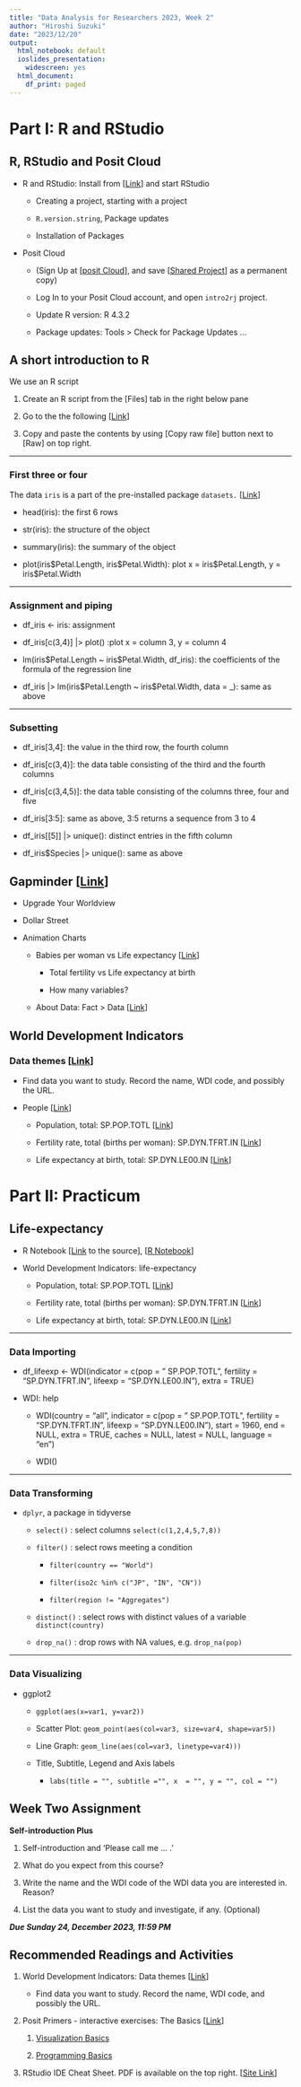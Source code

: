```yaml
---
title: "Data Analysis for Researchers 2023, Week 2"
author: "Hiroshi Suzuki"
date: "2023/12/20"
output:
  html_notebook: default
  ioslides_presentation:
    widescreen: yes
  html_document:
    df_print: paged
---
```


# Part I: R and RStudio

## R, RStudio and Posit Cloud

-   R and RStudio: Install from [[Link](https://posit.co/download/rstudio-desktop/)] and start RStudio

    -   Creating a project, starting with a project

    -   `R.version.string`, Package updates

    -   Installation of Packages

-   Posit Cloud

    -   (Sign Up at [[posit Cloud](https://posit.cloud/)], and save [[Shared Project](https://posit.cloud/content/5539763)] as a permanent copy)

    -   Log In to your Posit Cloud account, and open `intro2rj` project.

    -   Update R version: R 4.3.2

    -   Package updates: Tools \> Check for Package Updates ...

## A short introduction to R

We use an R script

1.  Create an R script from the [Files] tab in the right below pane

2.  Go to the the following [[Link](https://github.com/ds-sl/intro2r/blob/main/docs/da4r/baseR_basics.R)]

3.  Copy and paste the contents by using [Copy raw file] button next to [Raw] on top right.

------------------------------------------------------------------------

### First three or four

The data `iris` is a part of the pre-installed package `datasets.` [[Link](https://en.wikipedia.org/wiki/Iris_flower_data_set)]

-   head(iris): the first 6 rows

-   str(iris): the structure of the object

-   summary(iris): the summary of the object

-   plot(iris\$Petal.Length, iris\$Petal.Width): plot x = iris\$Petal.Length, y = iris\$Petal.Width

------------------------------------------------------------------------

### Assignment and piping

-   df_iris \<- iris: assignment

-   df_iris[c(3,4)] \|\> plot() :plot x = column 3, y = column 4

-   lm(iris\$Petal.Length \~ iris\$Petal.Width, df_iris): the coefficients of the formula of the regression line

-   df_iris \|\> lm(iris\$Petal.Length \~ iris\$Petal.Width, data = \_): same as above

------------------------------------------------------------------------

### Subsetting

-   df_iris[3,4]: the value in the third row, the fourth column

-   df_iris[c(3,4)]: the data table consisting of the third and the fourth columns

-   df_iris[c(3,4,5)]: the data table consisting of the columns three, four and five

-   df_iris[3:5]: same as above, 3:5 returns a sequence from 3 to 4

-   df_iris[[5]] \|\> unique(): distinct entries in the fifth column

-   df_iris\$Species \|\> unique(): same as above

## Gapminder [[Link](https://www.gapminder.org)]

-   Upgrade Your Worldview

-   Dollar Street

-   Animation Charts

    -   Babies per woman vs Life expectancy [[Link](https://www.gapminder.org/tools/#$model$markers$bubble$encoding$x$data$concept=children_per_woman_total_fertility&source=sg&space@=country&=time;;&scale$domain:null&zoomed:null&type:null;;;;;;&chart-type=bubbles&url=v1)]

        -   Total fertility vs Life expectancy at birth

        -   How many variables?

    -   About Data: Fact \> Data [[Link](https://www.gapminder.org/data/)]

## World Development Indicators

### Data themes [[Link](https://datatopics.worldbank.org/world-development-indicators/)]

-   Find data you want to study. Record the name, WDI code, and possibly the URL.

-   People [[Link](https://datatopics.worldbank.org/world-development-indicators/themes/people.html)]

    -   Population, total: SP.POP.TOTL [[Link](https://data.worldbank.org/indicator/SP.POP.TOTL)]

    -   Fertility rate, total (births per woman): SP.DYN.TFRT.IN [[Link](https://data.worldbank.org/indicator/SP.DYN.TFRT.IN)]

    -   Life expectancy at birth, total: SP.DYN.LE00.IN [[Link](https://data.worldbank.org/indicator/SP.DYN.LE00.IN)]

# Part II: Practicum

## Life-expectancy

-   R Notebook [[Link](https://github.com/ds-sl/intro2r/blob/main/docs/da4r/life_expectancy.Rmd) to the source], [[R Notebook](https://ds-sl.github.io/intro2r/da4r/life_expectancy.nb.html)]

-   World Development Indicators: life-expectancy

    -   Population, total: SP.POP.TOTL [[Link](https://data.worldbank.org/indicator/SP.POP.TOTL)]

    -   Fertility rate, total (births per woman): SP.DYN.TFRT.IN [[Link](https://data.worldbank.org/indicator/SP.DYN.TFRT.IN)]

    -   Life expectancy at birth, total: SP.DYN.LE00.IN [[Link](https://data.worldbank.org/indicator/SP.DYN.LE00.IN)]

------------------------------------------------------------------------

### Data Importing

-   df_lifeexp \<- WDI(indicator = c(pop = " SP.POP.TOTL", fertility = "SP.DYN.TFRT.IN", lifeexp = "SP.DYN.LE00.IN"), extra = TRUE)

-   WDI: help

    -   WDI(country = "all", indicator = c(pop = " SP.POP.TOTL", fertility = "SP.DYN.TFRT.IN", lifeexp = "SP.DYN.LE00.IN"), start = 1960, end = NULL, extra = TRUE, caches = NULL, latest = NULL, language = "en")

    -   WDI()

------------------------------------------------------------------------

### Data Transforming

-   `dplyr`, a package in tidyverse

    -   `select()` : select columns `select(c(1,2,4,5,7,8))`

    -   `filter()` : select rows meeting a condition

        -   `filter(country == "World")`

        -   `filter(iso2c %in% c("JP", "IN", "CN"))`

        -   `filter(region != "Aggregates")`

    -   `distinct()` : select rows with distinct values of a variable `distinct(country)`

    -   `drop_na()` : drop rows with NA values, e.g. `drop_na(pop)`

------------------------------------------------------------------------

### Data Visualizing

-   ggplot2

    -   `ggplot(aes(x=var1, y=var2))`

    -   Scatter Plot: `geom_point(aes(col=var3, size=var4, shape=var5))`

    -   Line Graph: `geom_line(aes(col=var3, linetype=var4)))`

    -   Title, Subtitle, Legend and Axis labels

        -   `labs(title = "", subtitle ="", x  = "", y = "", col = "")`

## Week Two Assignment

**Self-introduction Plus**

1.  Self-introduction and 'Please call me ... .'

2.  What do you expect from this course?

3.  Write the name and the WDI code of the WDI data you are interested in. Reason?

4.  List the data you want to study and investigate, if any. (Optional)

***Due Sunday 24, December 2023, 11:59 PM***

## Recommended Readings and Activities

1.  World Development Indicators: Data themes [[Link](https://datatopics.worldbank.org/world-development-indicators/)]

    -   Find data you want to study. Record the name, WDI code, and possibly the URL.

2.  Posit Primers - interactive exercises: The Basics [[Link](https://posit.cloud/learn/primers/1)]

    1.  [Visualization Basics](https://posit.cloud/learn/primers/1.1)

    2.  [Programming Basics](https://posit.cloud/learn/primers/1.2)

3.  RStudio IDE Cheat Sheet. PDF is available on the top right. [[Site Link](https://rstudio.github.io/cheatsheets/html/rstudio-ide.html)]
